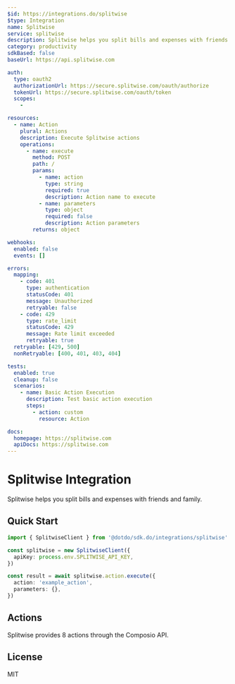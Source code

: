 ```yaml
---
$id: https://integrations.do/splitwise
$type: Integration
name: Splitwise
service: splitwise
description: Splitwise helps you split bills and expenses with friends and family.
category: productivity
sdkBased: false
baseUrl: https://api.splitwise.com

auth:
  type: oauth2
  authorizationUrl: https://secure.splitwise.com/oauth/authorize
  tokenUrl: https://secure.splitwise.com/oauth/token
  scopes:
    -

resources:
  - name: Action
    plural: Actions
    description: Execute Splitwise actions
    operations:
      - name: execute
        method: POST
        path: /
        params:
          - name: action
            type: string
            required: true
            description: Action name to execute
          - name: parameters
            type: object
            required: false
            description: Action parameters
        returns: object

webhooks:
  enabled: false
  events: []

errors:
  mapping:
    - code: 401
      type: authentication
      statusCode: 401
      message: Unauthorized
      retryable: false
    - code: 429
      type: rate_limit
      statusCode: 429
      message: Rate limit exceeded
      retryable: true
  retryable: [429, 500]
  nonRetryable: [400, 401, 403, 404]

tests:
  enabled: true
  cleanup: false
  scenarios:
    - name: Basic Action Execution
      description: Test basic action execution
      steps:
        - action: custom
          resource: Action

docs:
  homepage: https://splitwise.com
  apiDocs: https://splitwise.com
---
```


# Splitwise Integration

Splitwise helps you split bills and expenses with friends and family.

## Quick Start

```typescript
import { SplitwiseClient } from '@dotdo/sdk.do/integrations/splitwise'

const splitwise = new SplitwiseClient({
  apiKey: process.env.SPLITWISE_API_KEY,
})

const result = await splitwise.action.execute({
  action: 'example_action',
  parameters: {},
})
```

## Actions

Splitwise provides 8 actions through the Composio API.

## License

MIT

